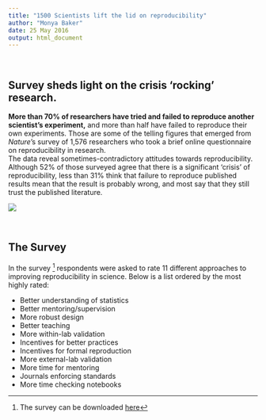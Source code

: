 ```yaml
---
title: "1500 Scientists lift the lid on reproducibility"
author: "Monya Baker"
date: 25 May 2016
output: html_document
---
```

\

## Survey sheds light on the crisis 'rocking' research.

**More than 70% of researchers have tried and failed to reproduce another scientist's experiment,** and more than half have failed to reproduce their own experiments. Those are some of the telling figures that emerged from *Nature*'s survey of 1,576 researchers who took a brief online questionnaire on reproducibility in research. \
The data reveal sometimes-contradictory attitudes towards reproducibility. Although 52% of those surveyed agree that there is a significant 'crisis' of reproducibility, less than 31% think that failure to reproduce published results mean that the result is probably wrong, and most say that they still trust the published literature.

![](img/reproducibility-graphic-online1.jpeg)

\

## The Survey

In the survey [^1] respondents were asked to rate 11 different approaches to improving reproducibility in science. Below is a list ordered by the most highly rated:

[^1]: The survey can be downloaded [here]()

* Better understanding of statistics
* Better mentoring/supervision
* More robust design
* Better teaching
* More within-lab validation
* Incentives for better practices
* Incentives for formal reproduction
* More external-lab validation
* More time for mentoring
* Journals enforcing standards
* More time checking notebooks

